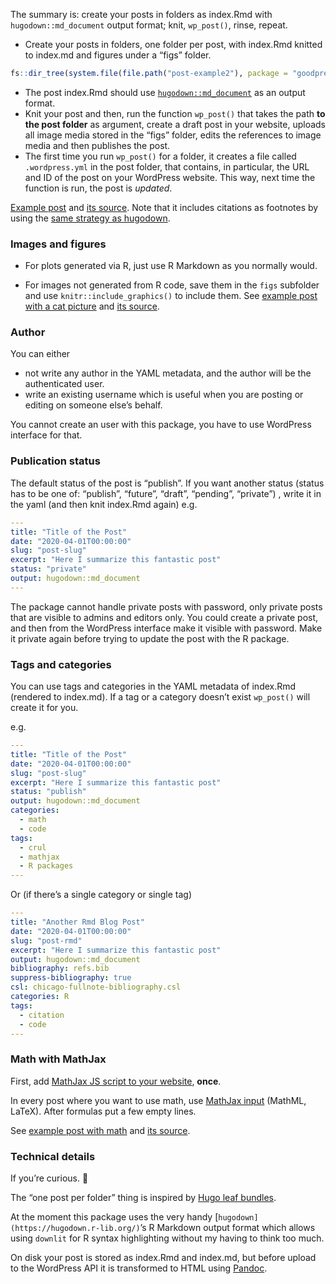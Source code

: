 The summary is: create your posts in folders as index.Rmd with `hugodown::md_document` output format; knit, `wp_post()`, rinse, repeat.

* Create your posts in folders, one folder per post, with index.Rmd knitted to index.md and figures under a "figs" folder.

```r
fs::dir_tree(system.file(file.path("post-example2"), package = "goodpress"))
```

* The post index.Rmd should use [`hugodown::md_document`](https://hugodown.r-lib.org/reference/md_document.html) as an output format. 
* Knit your post and then, run the function `wp_post()` that takes the path **to the post folder** as argument, create a draft post in your website, uploads all image media stored in the "figs" folder, edits the references to image media and then publishes the post. 
* The first time you run `wp_post()` for a folder, it creates a file called `.wordpress.yml` in the post folder, that contains, in particular, the URL and ID of the post on your WordPress website. This way, next time the function is run, the post is _updated_.

[Example post](https://rmd-wordpress.eu/post-rmd/) and [its source](https://github.com/maelle/goodpress/tree/main/inst/post-example2). Note that it includes citations as footnotes by using the [same strategy as hugodown](https://github.com/r-lib/hugodown#citations).

### Images and figures

* For plots generated via R, just use R Markdown as you normally would.

* For images not generated from R code, save them in the `figs` subfolder and use `knitr::include_graphics()` to include them. See [example post with a cat picture](https://rmd-wordpress.eu/post-slug/) and [its source](https://github.com/maelle/goodpress/tree/main/inst/post-example).

### Author

You can either

* not write any author in the YAML metadata, and the author will be the authenticated user.
* write an existing username which is useful when you are posting or editing on someone else's behalf.

You cannot create an user with this package, you have to use WordPress interface for that.

### Publication status

The default status of the post is "publish". If you want another status (status has to be one of: "publish", "future", "draft", "pending", "private") , write it in the yaml (and then knit index.Rmd again) e.g.

```yaml
---
title: "Title of the Post"
date: "2020-04-01T00:00:00"
slug: "post-slug"
excerpt: "Here I summarize this fantastic post"
status: "private"
output: hugodown::md_document
---
```

The package cannot handle private posts with password, only private posts that are visible to admins and editors only. You could create a private post, and then from the WordPress interface make it visible with password. Make it private again before trying to update the post with the R package.

### Tags and categories

You can use tags and categories in the YAML metadata of index.Rmd (rendered to index.md). 
If a tag or a category doesn't exist `wp_post()` will create it for you.

e.g.

```yaml
---
title: "Title of the Post"
date: "2020-04-01T00:00:00"
slug: "post-slug"
excerpt: "Here I summarize this fantastic post"
status: "publish"
output: hugodown::md_document
categories:
  - math
  - code
tags:
  - crul
  - mathjax
  - R packages
---
```

Or (if there's a single category or single tag)

```yaml
---
title: "Another Rmd Blog Post"
date: "2020-04-01T00:00:00"
slug: "post-rmd"
excerpt: "Here I summarize this fantastic post"
output: hugodown::md_document
bibliography: refs.bib
suppress-bibliography: true
csl: chicago-fullnote-bibliography.csl
categories: R
tags:
  - citation
  - code
---
```

### Math with MathJax

First, add [MathJax JS script to your website](https://maelle.github.io/goodpress/articles/setup.html#math-1), **once**.

In every post where you want to use math,  use [MathJax input](https://docs.mathjax.org/en/latest/input/tex/index.html) (MathML, LaTeX). After formulas put a few empty lines.

See [example post with math](https://rmd-wordpress.eu/post-slug/) and [its source](https://github.com/maelle/goodpress/tree/main/inst/post-example).

### Technical details

If you're curious. 🙂

The "one post per folder" thing is inspired by [Hugo leaf bundles](https://gohugo.io/content-management/page-bundles/). 

At the moment this package uses the very handy [`hugodown](https://hugodown.r-lib.org/)`'s R Markdown output format which allows using `downlit` for R syntax highlighting without my having to think too much.

On disk your post is stored as index.Rmd and index.md, but before upload to the WordPress API it is transformed to HTML using [Pandoc](https://pandoc.org/).
